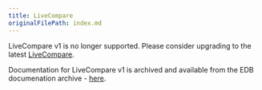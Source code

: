 ```yaml
---
title: LiveCompare
originalFilePath: index.md
---
```


LiveCompare v1 is no longer supported. Please consider upgrading to the latest [LiveCompare](/livecompare/latest/).

Documentation for LiveCompare v1 is archived and available from the EDB documenation archive -  [here](https://docs-archive.enterprisedb.com/livecompare-index/).

